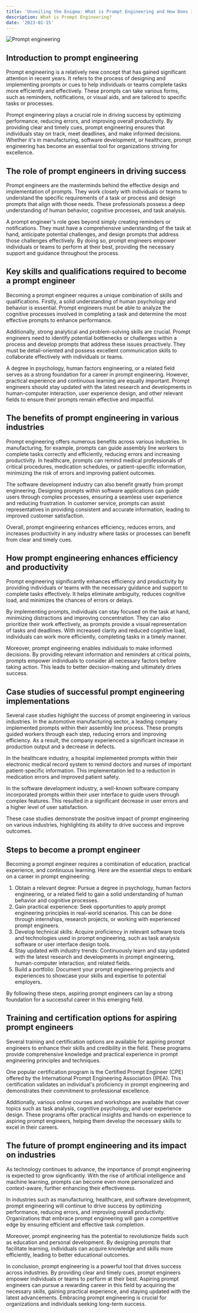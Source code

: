 ```yaml
---
title: 'Unveiling the Enigma: What is Prompt Engineering and How Does it Drive Success?'
description: What is Prompt Engineering?
date: '2023-01-15'
---
```


![Prompt engineering](https://cdn.pixabay.com/photo/2023/01/14/17/54/computer-7718730_1280.jpg)

## Introduction to prompt engineering

Prompt engineering is a relatively new concept that has gained significant attention in recent years. It refers to the process of designing and implementing prompts or cues to help individuals or teams complete tasks more efficiently and effectively. These prompts can take various forms, such as reminders, notifications, or visual aids, and are tailored to specific tasks or processes.

Prompt engineering plays a crucial role in driving success by optimizing performance, reducing errors, and improving overall productivity. By providing clear and timely cues, prompt engineering ensures that individuals stay on track, meet deadlines, and make informed decisions. Whether it's in manufacturing, software development, or healthcare, prompt engineering has become an essential tool for organizations striving for excellence.

## The role of prompt engineers in driving success

Prompt engineers are the masterminds behind the effective design and implementation of prompts. They work closely with individuals or teams to understand the specific requirements of a task or process and design prompts that align with those needs. These professionals possess a deep understanding of human behavior, cognitive processes, and task analysis.

A prompt engineer's role goes beyond simply creating reminders or notifications. They must have a comprehensive understanding of the task at hand, anticipate potential challenges, and design prompts that address those challenges effectively. By doing so, prompt engineers empower individuals or teams to perform at their best, providing the necessary support and guidance throughout the process.

## Key skills and qualifications required to become a prompt engineer

Becoming a prompt engineer requires a unique combination of skills and qualifications. Firstly, a solid understanding of human psychology and behavior is essential. Prompt engineers must be able to analyze the cognitive processes involved in completing a task and determine the most effective prompts to enhance performance.

Additionally, strong analytical and problem-solving skills are crucial. Prompt engineers need to identify potential bottlenecks or challenges within a process and develop prompts that address these issues proactively. They must be detail-oriented and possess excellent communication skills to collaborate effectively with individuals or teams.

A degree in psychology, human factors engineering, or a related field serves as a strong foundation for a career in prompt engineering. However, practical experience and continuous learning are equally important. Prompt engineers should stay updated with the latest research and developments in human-computer interaction, user experience design, and other relevant fields to ensure their prompts remain effective and impactful.

## The benefits of prompt engineering in various industries

Prompt engineering offers numerous benefits across various industries. In manufacturing, for example, prompts can guide assembly line workers to complete tasks correctly and efficiently, reducing errors and increasing productivity. In healthcare, prompts can remind medical professionals of critical procedures, medication schedules, or patient-specific information, minimizing the risk of errors and improving patient outcomes.

The software development industry can also benefit greatly from prompt engineering. Designing prompts within software applications can guide users through complex processes, ensuring a seamless user experience and reducing frustration. In customer service, prompts can assist representatives in providing consistent and accurate information, leading to improved customer satisfaction.

Overall, prompt engineering enhances efficiency, reduces errors, and increases productivity in any industry where tasks or processes can benefit from clear and timely cues.

## How prompt engineering enhances efficiency and productivity

Prompt engineering significantly enhances efficiency and productivity by providing individuals or teams with the necessary guidance and support to complete tasks effectively. It helps eliminate ambiguity, reduces cognitive load, and minimizes the chances of errors or delays.

By implementing prompts, individuals can stay focused on the task at hand, minimizing distractions and improving concentration. They can also prioritize their work effectively, as prompts provide a visual representation of tasks and deadlines. With increased clarity and reduced cognitive load, individuals can work more efficiently, completing tasks in a timely manner.

Moreover, prompt engineering enables individuals to make informed decisions. By providing relevant information and reminders at critical points, prompts empower individuals to consider all necessary factors before taking action. This leads to better decision-making and ultimately drives success.

## Case studies of successful prompt engineering implementations

Several case studies highlight the success of prompt engineering in various industries. In the automotive manufacturing sector, a leading company implemented prompts within their assembly line process. These prompts guided workers through each step, reducing errors and improving efficiency. As a result, the company experienced a significant increase in production output and a decrease in defects.

In the healthcare industry, a hospital implemented prompts within their electronic medical record system to remind doctors and nurses of important patient-specific information. This implementation led to a reduction in medication errors and improved patient safety.

In the software development industry, a well-known software company incorporated prompts within their user interface to guide users through complex features. This resulted in a significant decrease in user errors and a higher level of user satisfaction.

These case studies demonstrate the positive impact of prompt engineering on various industries, highlighting its ability to drive success and improve outcomes.

## Steps to become a prompt engineer

Becoming a prompt engineer requires a combination of education, practical experience, and continuous learning. Here are the essential steps to embark on a career in prompt engineering:

1.  Obtain a relevant degree: Pursue a degree in psychology, human factors engineering, or a related field to gain a solid understanding of human behavior and cognitive processes.
2.  Gain practical experience: Seek opportunities to apply prompt engineering principles in real-world scenarios. This can be done through internships, research projects, or working with experienced prompt engineers.
3.  Develop technical skills: Acquire proficiency in relevant software tools and technologies used in prompt engineering, such as task analysis software or user interface design tools.
4.  Stay updated with industry trends: Continuously learn and stay updated with the latest research and developments in prompt engineering, human-computer interaction, and related fields.
5.  Build a portfolio: Document your prompt engineering projects and experiences to showcase your skills and expertise to potential employers.

By following these steps, aspiring prompt engineers can lay a strong foundation for a successful career in this emerging field.

## Training and certification options for aspiring prompt engineers

Several training and certification options are available for aspiring prompt engineers to enhance their skills and credibility in the field. These programs provide comprehensive knowledge and practical experience in prompt engineering principles and techniques.

One popular certification program is the Certified Prompt Engineer (CPE) offered by the International Prompt Engineering Association (IPEA). This certification validates an individual's proficiency in prompt engineering and demonstrates their commitment to professional excellence.

Additionally, various online courses and workshops are available that cover topics such as task analysis, cognitive psychology, and user experience design. These programs offer practical insights and hands-on experience to aspiring prompt engineers, helping them develop the necessary skills to excel in their careers.

## The future of prompt engineering and its impact on industries

As technology continues to advance, the importance of prompt engineering is expected to grow significantly. With the rise of artificial intelligence and machine learning, prompts can become even more personalized and context-aware, further enhancing their effectiveness.

In industries such as manufacturing, healthcare, and software development, prompt engineering will continue to drive success by optimizing performance, reducing errors, and improving overall productivity. Organizations that embrace prompt engineering will gain a competitive edge by ensuring efficient and effective task completion.

Moreover, prompt engineering has the potential to revolutionize fields such as education and personal development. By designing prompts that facilitate learning, individuals can acquire knowledge and skills more efficiently, leading to better educational outcomes.

In conclusion, prompt engineering is a powerful tool that drives success across industries. By providing clear and timely cues, prompt engineers empower individuals or teams to perform at their best. Aspiring prompt engineers can pursue a rewarding career in this field by acquiring the necessary skills, gaining practical experience, and staying updated with the latest advancements. Embracing prompt engineering is crucial for organizations and individuals seeking long-term success.
